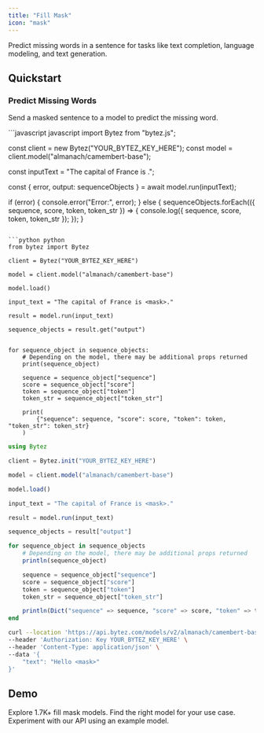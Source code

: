 ```yaml
---
title: "Fill Mask"
icon: "mask"
---
```

<Tip>Predict missing words in a sentence for tasks like text completion, language modeling, and text generation.</Tip>

## Quickstart

### Predict Missing Words
Send a masked sentence to a model to predict the missing word.

<CodeGroup>
```javascript javascript 
import Bytez from "bytez.js";

const client = new Bytez("YOUR_BYTEZ_KEY_HERE");
const model = client.model("almanach/camembert-base");

const inputText = "The capital of France is <mask>.";

const { error, output: sequenceObjects } = await model.run(inputText);

if (error) {
  console.error("Error:", error);
} else {
  sequenceObjects.forEach(({ sequence, score, token, token_str }) => {
    console.log({ sequence, score, token, token_str });
  });
}
```

```python python
from bytez import Bytez

client = Bytez("YOUR_BYTEZ_KEY_HERE")

model = client.model("almanach/camembert-base")

model.load()

input_text = "The capital of France is <mask>."

result = model.run(input_text)

sequence_objects = result.get("output")


for sequence_object in sequence_objects:
    # Depending on the model, there may be additional props returned
    print(sequence_object)

    sequence = sequence_object["sequence"]
    score = sequence_object["score"]
    token = sequence_object["token"]
    token_str = sequence_object["token_str"]

    print(
        {"sequence": sequence, "score": score, "token": token, "token_str": token_str}
    )
```

```julia julia
using Bytez

client = Bytez.init("YOUR_BYTEZ_KEY_HERE")

model = client.model("almanach/camembert-base")

model.load()

input_text = "The capital of France is <mask>."

result = model.run(input_text)

sequence_objects = result["output"]

for sequence_object in sequence_objects
	# Depending on the model, there may be additional props returned
	println(sequence_object)

	sequence = sequence_object["sequence"]
	score = sequence_object["score"]
	token = sequence_object["token"]
	token_str = sequence_object["token_str"]

	println(Dict("sequence" => sequence, "score" => score, "token" => token, "token_str" => token_str))
end
```

```bash rest
curl --location 'https://api.bytez.com/models/v2/almanach/camembert-base' \
--header 'Authorization: Key YOUR_BYTEZ_KEY_HERE' \
--header 'Content-Type: application/json' \
--data '{
    "text": "Hello <mask>"
}'
```

</CodeGroup>

## Demo

<CardGroup>

<Card title="Explore Models" href="/model-api/playground/models" icon="cube">
  Explore 1.7K+ fill mask models. Find the right model for your use case.
</Card>

<Card title="API Playground" href="/model-api/playground/open-source/examples/text-as-input/fill-mask" icon="webhook">
  Experiment with our API using an example model.
</Card>

</CardGroup>
